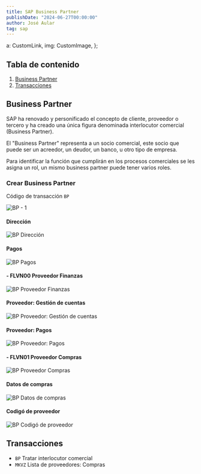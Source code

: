 ```yaml
---
title: SAP Business Partner
publishDate: "2024-06-27T00:00:00"
author: José Aular
tag: sap
---
```


  a: CustomLink,
  img: CustomImage,
};

## Tabla de contenido

1.  [Business Partner](/blog/sap-business-partner#business-partner)
2.  [Transacciones](/blog/sap-business-partner#transacciones)

## Business Partner

SAP ha renovado y personificado el concepto de cliente, proveedor o tercero y ha creado una única figura
denominada interlocutor comercial (Business Partner).

El "Business Partner" representa a un socio comercial, este socio que puede ser un acreedor, un deudor, un
banco, u otro tipo de empresa.

Para identificar la función que cumplirán en los procesos comerciales se les asigna un rol, un mismo
business partner puede tener varios roles.

### Crear Business Partner

Código de transacción `BP`

![BP - 1](https://res.cloudinary.com/jaular/image/upload/v1719496589/blog/sap-business-partner/bp-1_akezqy.png "BP - 1")

#### Dirección

![BP Dirección](https://res.cloudinary.com/jaular/image/upload/v1719496589/blog/sap-business-partner/bp-2_yy9y6e.png "BP Dirección")

#### Pagos

![BP Pagos](https://res.cloudinary.com/jaular/image/upload/v1719496589/blog/sap-business-partner/bp-3_bhyfxr.png "BP Pagos")

#### - FLVN00 Proveedor Finanzas

![BP Proveedor Finanzas](https://res.cloudinary.com/jaular/image/upload/v1719496590/blog/sap-business-partner/bp-4_dalfjw.png "BP Proveedor Finanzas")

#### Proveedor: Gestión de cuentas

![BP Proveedor: Gestión de cuentas](https://res.cloudinary.com/jaular/image/upload/v1719496590/blog/sap-business-partner/bp-5_wlpszc.png "BP Proveedor: Gestión de cuentas")

#### Proveedor: Pagos

![BP Proveedor: Pagos](https://res.cloudinary.com/jaular/image/upload/v1719496590/blog/sap-business-partner/bp-6_g5mfo9.png "BP Proveedor: Pagos")

#### - FLVN01 Proveedor Compras

![BP Proveedor Compras](https://res.cloudinary.com/jaular/image/upload/v1719496590/blog/sap-business-partner/bp-7_zr6wvj.png "BP Proveedor Compras")

#### Datos de compras

![BP Datos de compras](https://res.cloudinary.com/jaular/image/upload/v1719497120/blog/sap-business-partner/bp-8_jqtv80.png "BP Datos de compras")

#### Codigó de proveedor

![BP Codigó de proveedor](https://res.cloudinary.com/jaular/image/upload/v1719497120/blog/sap-business-partner/bp-9_ak5ply.png "BP Codigó de proveedor")

## Transacciones

- `BP` Tratar interlocutor comercial
- `MKVZ` Lista de proveedores: Compras

